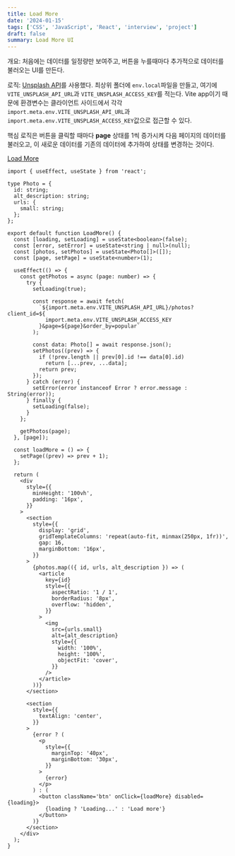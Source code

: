 ```yaml
---
title: Load More
date: '2024-01-15'
tags: ['CSS', 'JavaScript', 'React', 'interview', 'project']
draft: false
summary: Load More UI
---
```


개요: 처음에는 데이터를 일정량만 보여주고, 버튼을 누를때마다 추가적으로 데이터를 불러오는 UI를 만든다.

로직: [Unsplash API](https://unsplash.com/developers)를 사용했다. 최상위 폴더에 `env.local`파일을 만들고, 여기에 `VITE_UNSPLASH_API_URL`과 `VITE_UNSPLASH_ACCESS_KEY`를 적는다.
Vite app이기 때문에 환경변수는 클라이언트 사이드에서 각각 `import.meta.env.VITE_UNSPLASH_API_URL`과 `import.meta.env.VITE_UNSPLASH_ACCESS_KEY`값으로 접근할 수 있다.

핵심 로직은 버튼을 클릭할 때마다 **page** 상태를 1씩 증가시켜 다음 페이지의 데이터를 불러오고, 이 새로운 데이터를 기존의 데이터에 추가하여 상태를 변경하는 것이다.

[Load More](https://coding-interview-prep.vercel.app/load-more)

```tsx:src/components/Load-More/load-more.tsx
import { useEffect, useState } from 'react';

type Photo = {
  id: string;
  alt_description: string;
  urls: {
    small: string;
  };
};

export default function LoadMore() {
  const [loading, setLoading] = useState<boolean>(false);
  const [error, setError] = useState<string | null>(null);
  const [photos, setPhotos] = useState<Photo[]>([]);
  const [page, setPage] = useState<number>(1);

  useEffect(() => {
    const getPhotos = async (page: number) => {
      try {
        setLoading(true);

        const response = await fetch(
          `${import.meta.env.VITE_UNSPLASH_API_URL}/photos?client_id=${
            import.meta.env.VITE_UNSPLASH_ACCESS_KEY
          }&page=${page}&order_by=popular`
        );

        const data: Photo[] = await response.json();
        setPhotos((prev) => {
          if (!prev.length || prev[0].id !== data[0].id)
            return [...prev, ...data];
          return prev;
        });
      } catch (error) {
        setError(error instanceof Error ? error.message : String(error));
      } finally {
        setLoading(false);
      }
    };

    getPhotos(page);
  }, [page]);

  const loadMore = () => {
    setPage((prev) => prev + 1);
  };

  return (
    <div
      style={{
        minHeight: '100vh',
        padding: '16px',
      }}
    >
      <section
        style={{
          display: 'grid',
          gridTemplateColumns: 'repeat(auto-fit, minmax(250px, 1fr))',
          gap: 16,
          marginBottom: '16px',
        }}
      >
        {photos.map(({ id, urls, alt_description }) => (
          <article
            key={id}
            style={{
              aspectRatio: '1 / 1',
              borderRadius: '8px',
              overflow: 'hidden',
            }}
          >
            <img
              src={urls.small}
              alt={alt_description}
              style={{
                width: '100%',
                height: '100%',
                objectFit: 'cover',
              }}
            />
          </article>
        ))}
      </section>

      <section
        style={{
          textAlign: 'center',
        }}
      >
        {error ? (
          <p
            style={{
              marginTop: '40px',
              marginBottom: '30px',
            }}
          >
            {error}
          </p>
        ) : (
          <button className='btn' onClick={loadMore} disabled={loading}>
            {loading ? 'Loading...' : 'Load more'}
          </button>
        )}
      </section>
    </div>
  );
}
```